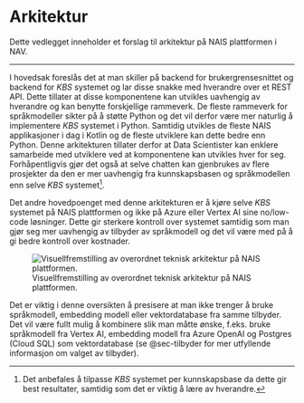 # Arkitektur

Dette vedlegget inneholder et forslag til arkitektur på NAIS plattformen i NAV.

---

I hovedsak foreslås det at man skiller på backend for brukergrensesnittet og
backend for _KBS_ systemet og lar disse snakke med hverandre over et REST API.
Dette tillater at disse komponentene kan utvikles uavhengig av hverandre og kan
benytte forskjellige rammeverk. De fleste rammeverk for språkmodeller sikter på
å støtte Python og det vil derfor være mer naturlig å implementere _KBS_
systemet i Python. Samtidig utvikles de fleste NAIS applikasjoner i dag i Kotlin
og de fleste utviklere kan dette bedre enn Python. Denne arkitekturen tillater
derfor at Data Scientister kan enklere samarbeide med utviklere ved at
komponentene kan utvikles hver for seg. Forhåpentligvis gjør det også at selve
chatten kan gjenbrukes av flere prosjekter da den er mer uavhengig fra
kunnskapsbasen og språkmodellen enn selve _KBS_ systemet[^1].

Det andre hovedpoenget med denne arkitekturen er å kjøre selve _KBS_ systemet på
NAIS plattformen og ikke på Azure eller Vertex AI sine no/low-code løsninger.
Dette gir sterkere kontroll over systemet samtidig som man gjør seg mer
uavhengig av tilbyder av språkmodell og det vil være med på å gi bedre kontroll
over kostnader.

![Visuellfremstilling av overordnet teknisk arkitektur på NAIS
plattformen.](../assets/images/nais_arkitektur.png){#fig-nais-arkitektur}

Det er viktig i denne oversikten å presisere at man ikke trenger å bruke
språkmodell, embedding modell eller vektordatabase fra samme tilbyder. Det vil
være fullt mulig å kombinere slik man måtte ønske, f.eks. bruke språkmodell fra
Vertex AI, embedding modell fra Azure OpenAI og Postgres (Cloud SQL) som
vektordatabase (se @sec-tilbyder for mer utfyllende informasjon om valget av
tilbyder).

[^1]: Det anbefales å tilpasse _KBS_ systemet per kunnskapsbase da dette gir
best resultater, samtidig som det er viktig å lære av hverandre.
